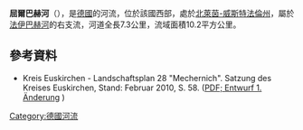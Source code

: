 {{Coord|50|37|37.3|N|6|42|54.62|E|display=title}}

'''屈爾巴赫河'''（{{lang-de|Kühlbach}}），是[[德國|德國]]的河流，位於該國西部，處於[[北萊茵-威斯特法倫州|北萊茵-威斯特法倫州]]，屬於[[法伊巴赫河|法伊巴赫河]]的右支流，河道全長7.3公里，流域面積10.2平方公里。

==參考資料==
* Kreis Euskirchen  - Landschaftsplan 28 "Mechernich". Satzung des Kreises Euskirchen, Stand: Februar 2010, S. 58. ([https://www.kreis-euskirchen.de/umwelt/downloads/landschaftsplaene/Aend-LP_Text_28_Mechernich.pdf PDF; Entwurf 1. Änderung] {{Wayback|url=https://www.kreis-euskirchen.de/umwelt/downloads/landschaftsplaene/Aend-LP_Text_28_Mechernich.pdf |date=20160305034701 }})

{{Germany-geo-stub}}
[[Category:德國河流|Category:德國河流]]